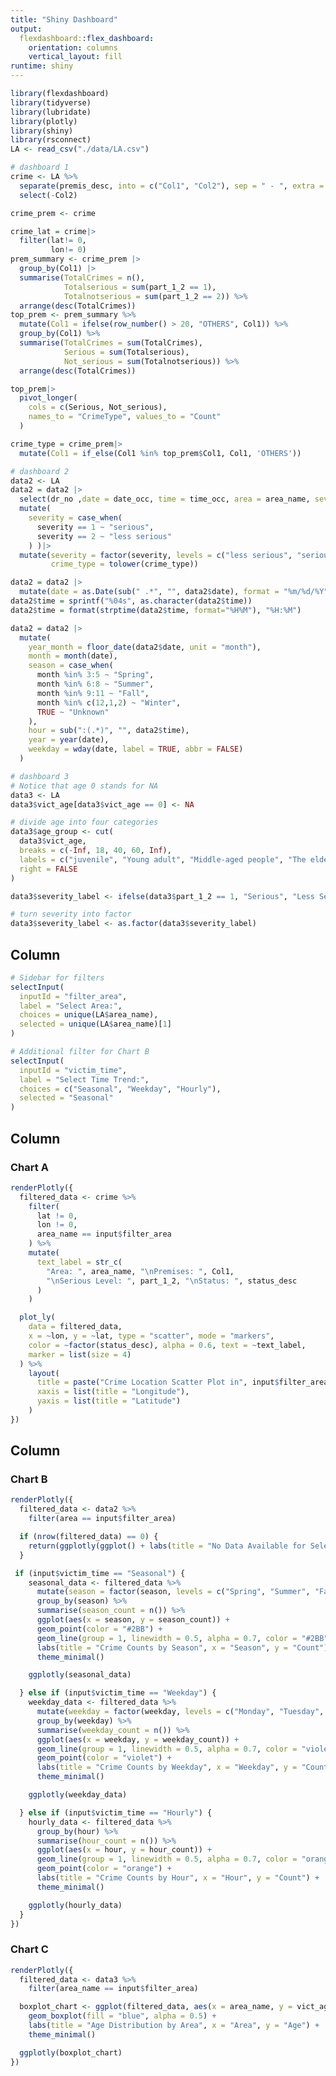 ```yaml
---
title: "Shiny Dashboard"
output: 
  flexdashboard::flex_dashboard:
    orientation: columns
    vertical_layout: fill
runtime: shiny
---
```


```r
library(flexdashboard)
library(tidyverse)
library(lubridate)
library(plotly)
library(shiny)
library(rsconnect)
LA <- read_csv("./data/LA.csv")
```

```r
# dashboard 1
crime <- LA %>%
  separate(premis_desc, into = c("Col1", "Col2"), sep = " - ", extra = "merge") %>%
  select(-Col2)

crime_prem <- crime

crime_lat = crime|>
  filter(lat!= 0,
         lon!= 0)
prem_summary <- crime_prem |>
  group_by(Col1) |>
  summarise(TotalCrimes = n(),
            Totalserious = sum(part_1_2 == 1),
            Totalnotserious = sum(part_1_2 == 2)) %>%
  arrange(desc(TotalCrimes))
top_prem <- prem_summary %>%
  mutate(Col1 = ifelse(row_number() > 20, "OTHERS", Col1)) %>%
  group_by(Col1) %>%
  summarise(TotalCrimes = sum(TotalCrimes),
            Serious = sum(Totalserious),
            Not_serious = sum(Totalnotserious)) %>%
  arrange(desc(TotalCrimes))

top_prem|>
  pivot_longer(
    cols = c(Serious, Not_serious), 
    names_to = "CrimeType", values_to = "Count"
  )

crime_type = crime_prem|>
  mutate(Col1 = if_else(Col1 %in% top_prem$Col1, Col1, 'OTHERS'))
```

```r
# dashboard 2
data2 <- LA
data2 = data2 |>
  select(dr_no ,date = date_occ, time = time_occ, area = area_name, severity = part_1_2, crime_type = crm_cd_desc, premis = premis_desc) |>
  mutate(
    severity = case_when(
      severity == 1 ~ "serious",
      severity == 2 ~ "less serious"
    ) )|>
  mutate(severity = factor(severity, levels = c("less serious", "serious"), ordered = TRUE),
         crime_type = tolower(crime_type))

data2 = data2 |>
  mutate(date = as.Date(sub(" .*", "", data2$date), format = "%m/%d/%Y"))
data2$time = sprintf("%04s", as.character(data2$time))
data2$time = format(strptime(data2$time, format="%H%M"), "%H:%M")

data2 = data2 |>
  mutate(
    year_month = floor_date(data2$date, unit = "month"),
    month = month(date),
    season = case_when(
      month %in% 3:5 ~ "Spring",
      month %in% 6:8 ~ "Summer",
      month %in% 9:11 ~ "Fall",
      month %in% c(12,1,2) ~ "Winter",
      TRUE ~ "Unknown"
    ),
    hour = sub(":(.*)", "", data2$time),
    year = year(date),
    weekday = wday(date, label = TRUE, abbr = FALSE)
  )

```

```r
# dashboard 3
# Notice that age 0 stands for NA
data3 <- LA
data3$vict_age[data3$vict_age == 0] <- NA

# divide age into four categories
data3$age_group <- cut(
  data3$vict_age,
  breaks = c(-Inf, 18, 40, 60, Inf),
  labels = c("juvenile", "Young adult", "Middle-aged people", "The elderly"),
  right = FALSE
)

data3$severity_label <- ifelse(data3$part_1_2 == 1, "Serious", "Less Serious")

# turn severity into factor
data3$severity_label <- as.factor(data3$severity_label)
```

Column {.sidebar}
-----------------------------------------------------------------------

```r
# Sidebar for filters
selectInput(
  inputId = "filter_area",
  label = "Select Area:",
  choices = unique(LA$area_name),
  selected = unique(LA$area_name)[1]
)

# Additional filter for Chart B
selectInput(
  inputId = "victim_time",
  label = "Select Time Trend:",
  choices = c("Seasonal", "Weekday", "Hourly"),
  selected = "Seasonal"
)
```

Column {data-width=550}
-----------------------------------------------------------------------

### Chart A

```r
renderPlotly({
  filtered_data <- crime %>%
    filter(
      lat != 0,
      lon != 0,
      area_name == input$filter_area
    ) %>%
    mutate(
      text_label = str_c(
        "Area: ", area_name, "\nPremises: ", Col1,
        "\nSerious Level: ", part_1_2, "\nStatus: ", status_desc
      )
    )

  plot_ly(
    data = filtered_data,
    x = ~lon, y = ~lat, type = "scatter", mode = "markers",
    color = ~factor(status_desc), alpha = 0.6, text = ~text_label,
    marker = list(size = 4)
  ) %>%
    layout(
      title = paste("Crime Location Scatter Plot in", input$filter_area),
      xaxis = list(title = "Longitude"),
      yaxis = list(title = "Latitude")
    )
})
```

Column {data-width=450}
-----------------------------------------------------------------------

### Chart B

```r
renderPlotly({
  filtered_data <- data2 %>%
    filter(area == input$filter_area)

  if (nrow(filtered_data) == 0) {
    return(ggplotly(ggplot() + labs(title = "No Data Available for Selected Area")))
  }

 if (input$victim_time == "Seasonal") {
    seasonal_data <- filtered_data %>%
      mutate(season = factor(season, levels = c("Spring", "Summer", "Fall", "Winter"))) |>
      group_by(season) %>%
      summarise(season_count = n()) %>%
      ggplot(aes(x = season, y = season_count)) +
      geom_point(color = "#2BB") +
      geom_line(group = 1, linewidth = 0.5, alpha = 0.7, color = "#2BB") +
      labs(title = "Crime Counts by Season", x = "Season", y = "Count") +
      theme_minimal()

    ggplotly(seasonal_data)

  } else if (input$victim_time == "Weekday") {
    weekday_data <- filtered_data %>%
      mutate(weekday = factor(weekday, levels = c("Monday", "Tuesday", "Wednesday", "Thursday", "Friday", "Saturday", "Sunday"))) %>%
      group_by(weekday) %>%
      summarise(weekday_count = n()) %>%
      ggplot(aes(x = weekday, y = weekday_count)) +
      geom_line(group = 1, linewidth = 0.5, alpha = 0.7, color = "violet")  +
      geom_point(color = "violet") +
      labs(title = "Crime Counts by Weekday", x = "Weekday", y = "Count") +
      theme_minimal()

    ggplotly(weekday_data)

  } else if (input$victim_time == "Hourly") {
    hourly_data <- filtered_data %>%
      group_by(hour) %>%
      summarise(hour_count = n()) %>%
      ggplot(aes(x = hour, y = hour_count)) +
      geom_line(group = 1, linewidth = 0.5, alpha = 0.7, color = "orange") +
      geom_point(color = "orange") +
      labs(title = "Crime Counts by Hour", x = "Hour", y = "Count") +
      theme_minimal()

    ggplotly(hourly_data)
  }
})
```

### Chart C

```r
renderPlotly({
  filtered_data <- data3 %>%
    filter(area_name == input$filter_area)

  boxplot_chart <- ggplot(filtered_data, aes(x = area_name, y = vict_age)) +
    geom_boxplot(fill = "blue", alpha = 0.5) +
    labs(title = "Age Distribution by Area", x = "Area", y = "Age") +
    theme_minimal()

  ggplotly(boxplot_chart)
})
```

